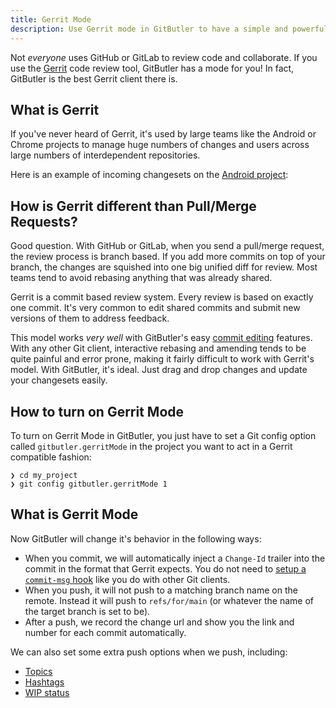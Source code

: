 ```yaml
---
title: Gerrit Mode
description: Use Gerrit mode in GitButler to have a simple and powerful client for the Gerrit code review system
---
```


Not _everyone_ uses GitHub or GitLab to review code and collaborate. If you use the [Gerrit](https://www.gerritcodereview.com/) code review tool, GitButler has a mode for you! In fact, GitButler is the best Gerrit client there is.

## What is Gerrit

If you've never heard of Gerrit, it's used by large teams like the Android or Chrome projects to manage huge numbers of changes and users across large numbers of interdependent repositories.

Here is an example of incoming changesets on the [Android project](https://android-review.googlesource.com/q/status:open+-is:wip,50):

<ImageSection
  className="mx-auto"
  src="https://gitbutler-docs-images-public.s3.us-east-1.amazonaws.com/CleanShot%202025-10-17%20at%2016.03.44%402x.png"
  width="800"
  height="600"
  subtitle="The Android project's Gerrit code review"
/>

## How is Gerrit different than Pull/Merge Requests?

Good question. With GitHub or GitLab, when you send a pull/merge request, the review process is branch based. If you add more commits on top of your branch, the changes are squished into one big unified diff for review. Most teams tend to avoid rebasing anything that was already shared.

Gerrit is a commit based review system. Every review is based on exactly one commit. It's very common to edit shared commits and submit new versions of them to address feedback.

This model works _very well_ with GitButler's easy [commit editing](/features/branch-management/commits) features. With any other Git client, interactive rebasing and amending tends to be quite painful and error prone, making it fairly difficult to work with Gerrit's model. With GitButler, it's ideal. Just drag and drop changes and update your changesets easily.

## How to turn on Gerrit Mode

To turn on Gerrit Mode in GitButler, you just have to set a Git config option called `gitbutler.gerritMode` in the project you want to act in a Gerrit compatible fashion:

```
❯ cd my_project
❯ git config gitbutler.gerritMode 1
```

## What is Gerrit Mode

Now GitButler will change it's behavior in the following ways:

- When you commit, we will automatically inject a `Change-Id` trailer into the commit in the format that Gerrit expects. You do not need to [setup a `commit-msg` hook](https://gerrit-review.googlesource.com/Documentation/cmd-hook-commit-msg.html) like you do with other Git clients.
- When you push, it will not push to a matching branch name on the remote. Instead it will push to `refs/for/main` (or whatever the name of the target branch is set to be).
- After a push, we record the change url and show you the link and number for each commit automatically.

<ImageSection
  className="mx-auto"
  src="https://gitbutler-docs-images-public.s3.us-east-1.amazonaws.com/CleanShot%202025-10-17%20at%2016.21.06%402x.png"
  width="800"
  height="600"
  subtitle="Gerrit Change numbers and URLs are shown and linked to"
/>

We can also set some extra push options when we push, including:

- [Topics](https://gerrit-review.googlesource.com/Documentation/cross-repository-changes.html)
- [Hashtags](https://gerrit-review.googlesource.com/Documentation/intro-user.html#hashtags)
- [WIP status](https://gerrit-review.googlesource.com/Documentation/intro-user.html#wip)

<ImageSection
  className="mx-auto"
  src="https://gitbutler-docs-images-public.s3.us-east-1.amazonaws.com/CleanShot%202025-10-17%20at%2016.50.07%402x.png"
  width="800"
  height="600"
  subtitle="Set a topic, hashtag or wip status on push"
/>
